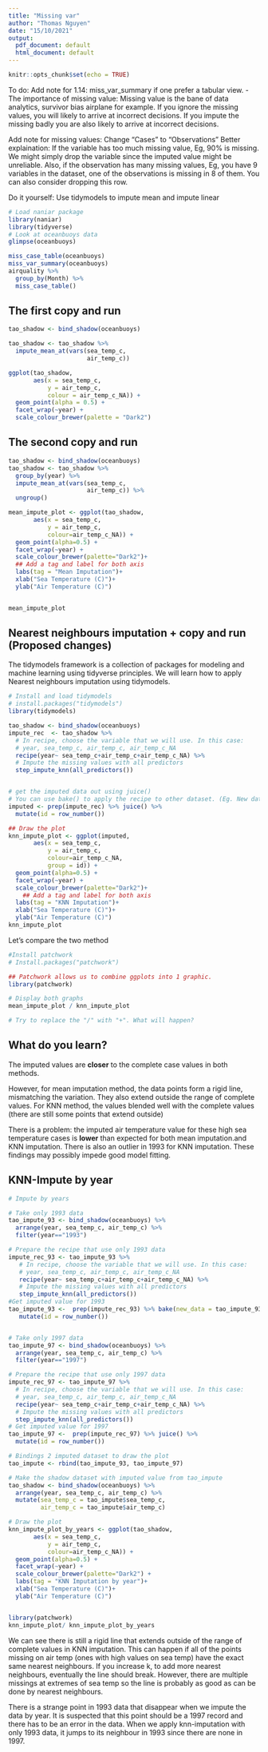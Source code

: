 ```yaml
---
title: "Missing var"
author: "Thomas Nguyen"
date: "15/10/2021"
output:
  pdf_document: default
  html_document: default
---
```


```r
knitr::opts_chunk$set(echo = TRUE)
```

To do:
Add note for 1.14: miss_var_summary if one prefer a tabular view.
- The importance of missing value: Missing value is the bane of data analytics, survivor bias airplane for example.  If you ignore the  missing values, you will likely to arrive at incorrect decisions. If you impute the missing badly you are also likely to arrive at incorrect decisions.

Add note for missing values: Change "Cases" to "Observations"
Better explaination: 
If the variable has too much missing value, Eg, 90% is missing. We might simply drop the variable since the imputed value might be unreliable. Also, if the observation has many missing values, Eg, you have 9 variables in the dataset, one of the observations is missing in 8 of them. You can also consider dropping this row. 

Do it yourself: Use tidymodels to impute mean and impute linear

```r
# Load naniar package
library(naniar)
library(tidyverse)
# Look at oceanbuoys data
glimpse(oceanbuoys)

miss_case_table(oceanbuoys)
miss_var_summary(oceanbuoys)
airquality %>%
  group_by(Month) %>%
  miss_case_table()

```
## The first copy and run
```r
tao_shadow <- bind_shadow(oceanbuoys)

tao_shadow <- tao_shadow %>%
  impute_mean_at(vars(sea_temp_c,
                      air_temp_c))

ggplot(tao_shadow,
       aes(x = sea_temp_c,
           y = air_temp_c, 
           colour = air_temp_c_NA)) +
  geom_point(alpha = 0.5) + 
  facet_wrap(~year) + 
  scale_colour_brewer(palette = "Dark2")

```
## The second copy and run
```r
tao_shadow <- bind_shadow(oceanbuoys)
tao_shadow <- tao_shadow %>%
  group_by(year) %>%
  impute_mean_at(vars(sea_temp_c,
                      air_temp_c)) %>%
  ungroup()

mean_impute_plot <- ggplot(tao_shadow,
       aes(x = sea_temp_c,
           y = air_temp_c, 
           colour=air_temp_c_NA)) +
  geom_point(alpha=0.5) + 
  facet_wrap(~year) + 
  scale_colour_brewer(palette="Dark2")+  
  ## Add a tag and label for both axis
  labs(tag = "Mean Imputation")+
  xlab("Sea Temperature (C)")+
  ylab("Air Temperature (C)")


mean_impute_plot
```

## Nearest neighbours imputation + copy and run (Proposed changes)
The tidymodels framework is a collection of packages for modeling and machine learning using tidyverse principles. We will learn how to apply Nearest neighbours imputation using tidymodels. 

```r
# Install and load tidymodels
# install.packages("tidymodels")
library(tidymodels)

tao_shadow <- bind_shadow(oceanbuoys)
impute_rec  <- tao_shadow %>%
  # In recipe, choose the variable that we will use. In this case:
  # year, sea_temp_c, air_temp_c, air_temp_c_NA
  recipe(year~ sea_temp_c+air_temp_c+air_temp_c_NA) %>%
  # Impute the missing values with all predictors
  step_impute_knn(all_predictors()) 


# get the imputed data out using juice()
# You can use bake() to apply the recipe to other dataset. (Eg. New dataset) 
imputed <- prep(impute_rec) %>% juice() %>%
  mutate(id = row_number())

## Draw the plot
knn_impute_plot <- ggplot(imputed,
       aes(x = sea_temp_c,
           y = air_temp_c, 
           colour=air_temp_c_NA,
           group = id)) +
  geom_point(alpha=0.5) + 
  facet_wrap(~year) + 
  scale_colour_brewer(palette="Dark2")+
    ## Add a tag and label for both axis
  labs(tag = "KNN Imputation")+
  xlab("Sea Temperature (C)")+
  ylab("Air Temperature (C)")
knn_impute_plot
```


Let's compare the two method 
```r

#Install patchwork
# Install.packages("patchwork")

## Patchwork allows us to combine ggplots into 1 graphic.
library(patchwork)

# Display both graphs 
mean_impute_plot / knn_impute_plot

# Try to replace the "/" with "+". What will happen?
```
## What do you learn?
The imputed values are **closer** to the complete case values in both methods.  

However, for mean imputation method, the data points form a rigid line, mismatching the variation. They also extend outside the range of complete values. For KNN method, the values blended well with the complete values (there are still some points that extend outside)

There is a problem: the imputed air temperature value for these high sea temperature cases is **lower** than expected for both mean imputation.and KNN imputation. There is also an outlier in 1993 for KNN imputation. These findings may possibly impede good model fitting.


## KNN-Impute by year

```r

# Impute by years

# Take only 1993 data
tao_impute_93 <- bind_shadow(oceanbuoys) %>%
  arrange(year, sea_temp_c, air_temp_c) %>%
  filter(year=="1993") 

# Prepare the recipe that use only 1993 data
impute_rec_93 <- tao_impute_93 %>%
   # In recipe, choose the variable that we will use. In this case:
   # year, sea_temp_c, air_temp_c, air_temp_c_NA
   recipe(year~ sea_temp_c+air_temp_c+air_temp_c_NA) %>%
   # Impute the missing values with all predictors
   step_impute_knn(all_predictors()) 
#Get imputed value for 1993
tao_impute_93 <-  prep(impute_rec_93) %>% bake(new_data = tao_impute_93) %>%
   mutate(id = row_number())


# Take only 1997 data
tao_impute_97 <- bind_shadow(oceanbuoys) %>%
  arrange(year, sea_temp_c, air_temp_c) %>%
  filter(year=="1997") 

# Prepare the recipe that use only 1997 data
impute_rec_97 <- tao_impute_97 %>%
  # In recipe, choose the variable that we will use. In this case:
  # year, sea_temp_c, air_temp_c, air_temp_c_NA
  recipe(year~ sea_temp_c+air_temp_c+air_temp_c_NA) %>%
  # Impute the missing values with all predictors
  step_impute_knn(all_predictors()) 
# Get imputed value for 1997
tao_impute_97 <-  prep(impute_rec_97) %>% juice() %>%
  mutate(id = row_number())

# Bindings 2 imputed dataset to draw the plot
tao_impute <- rbind(tao_impute_93, tao_impute_97)

# Make the shadow dataset with imputed value from tao_impute
tao_shadow <- bind_shadow(oceanbuoys) %>%
  arrange(year, sea_temp_c, air_temp_c) %>%
  mutate(sea_temp_c = tao_impute$sea_temp_c,
         air_temp_c = tao_impute$air_temp_c)

# Draw the plot
knn_impute_plot_by_years <- ggplot(tao_shadow,
       aes(x = sea_temp_c,
           y = air_temp_c, 
           colour=air_temp_c_NA)) +
  geom_point(alpha=0.5) + 
  facet_wrap(~year) + 
  scale_colour_brewer(palette="Dark2") +
  labs(tag = "KNN Imputation by year")+
  xlab("Sea Temperature (C)")+
  ylab("Air Temperature (C)")


library(patchwork)
knn_impute_plot/ knn_impute_plot_by_years
```

We can see there is still a rigid line that extends outside of the range of complete values in KNN imputation. This can happen if all of the points missing on air temp (ones with high values on sea temp) have the exact same nearest neighbours. If you increase k, to add more nearest neighbours, eventually the line should break. However, there are multiple missings at extremes of sea temp so the line is probably as good as can be done by nearest neighbours.

There is a strange point in 1993 data that disappear when we impute the data by year. It is suspected that this point should be a 1997 record and there has to be an error in the data. When we apply knn-imputation with only 1993 data, it jumps to its neighbour in 1993 since there are none in 1997.  


